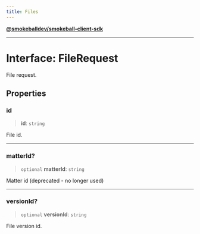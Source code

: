 ```yaml
---
title: Files
---
```

[**@smokeballdev/smokeball-client-sdk**](./../../../../README)

***

# Interface: FileRequest

File request.

## Properties

### id

> **id**: `string`

File id.

***

### matterId?

> `optional` **matterId**: `string`

Matter id (deprecated - no longer used)

***

### versionId?

> `optional` **versionId**: `string`

File version id.
